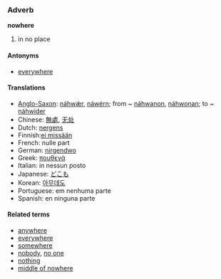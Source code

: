 ===Adverb===
'''nowhere'''<!-- maybe also a noun -->
# in no place

====Antonyms====
*[[everywhere]]

====Translations====
*[[Anglo-Saxon]]: [[náhwǽr]], [[náwérn]]; from ~ [[náhwanon]], [[náhwonan]]; to ~ [[náhwider]]
*Chinese: [[無處]], [[无处]]
*Dutch: [[nergens]]
*Finnish:[[ei missään]]
*French: nulle part
*German: [[nirgendwo]]
*Greek: [[πουθενά]]
*Italian: in nessun posto
*Japanese: [[どこも]]
*Korean: [[아무데도]]
*Portuguese: em nenhuma parte
*Spanish: en ninguna parte

====Related terms====
*[[anywhere]]
*[[everywhere]]
*[[somewhere]]
*[[nobody]], [[no one]]
*[[nothing]]
*[[middle of nowhere]]